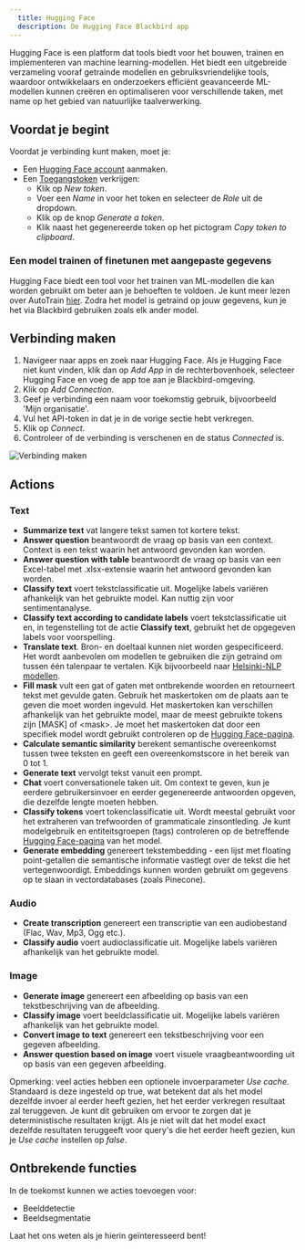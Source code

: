 ```yaml
---
  title: Hugging Face
  description: De Hugging Face Blackbird app
---
```


<LinkCard title="View on Github" target="_blank" href="https://github.com/bb-io/HuggingFace" icon="github" />

Hugging Face is een platform dat tools biedt voor het bouwen, trainen en implementeren van machine learning-modellen. Het biedt een uitgebreide verzameling vooraf getrainde modellen en gebruiksvriendelijke tools, waardoor ontwikkelaars en onderzoekers efficiënt geavanceerde ML-modellen kunnen creëren en optimaliseren voor verschillende taken, met name op het gebied van natuurlijke taalverwerking.

## Voordat je begint

Voordat je verbinding kunt maken, moet je:

- Een [Hugging Face account](https://huggingface.co/join) aanmaken.
- Een [Toegangstoken](https://huggingface.co/settings/tokens) verkrijgen: 
    * Klik op _New token_.
    * Voer een _Name_ in voor het token en selecteer de _Role_ uit de dropdown.
    * Klik op de knop _Generate a token_.
    * Klik naast het gegenereerde token op het pictogram _Copy token to clipboard_.

### Een model trainen of finetunen met aangepaste gegevens

Hugging Face biedt een tool voor het trainen van ML-modellen die kan worden gebruikt om beter aan je behoeften te voldoen. Je kunt meer lezen over AutoTrain [hier](https://huggingface.co/docs/autotrain/index). Zodra het model is getraind op jouw gegevens, kun je het via Blackbird gebruiken zoals elk ander model.

## Verbinding maken

1. Navigeer naar apps en zoek naar Hugging Face. Als je Hugging Face niet kunt vinden, klik dan op _Add App_ in de rechterbovenhoek, selecteer Hugging Face en voeg de app toe aan je Blackbird-omgeving.
2. Klik op _Add Connection_.
3. Geef je verbinding een naam voor toekomstig gebruik, bijvoorbeeld 'Mijn organisatie'.
4. Vul het API-token in dat je in de vorige sectie hebt verkregen.
5. Klik op _Connect_. 
6. Controleer of de verbinding is verschenen en de status _Connected_ is.

![Verbinding maken](https://raw.githubusercontent.com/bb-io/HuggingFace/main/image/README/connecting.png)

## Actions

### Text

- **Summarize text** vat langere tekst samen tot kortere tekst.
- **Answer question** beantwoordt de vraag op basis van een context. Context is een tekst waarin het antwoord gevonden kan worden.
- **Answer question with table** beantwoordt de vraag op basis van een Excel-tabel met .xlsx-extensie waarin het antwoord gevonden kan worden.
- **Classify text** voert tekstclassificatie uit. Mogelijke labels variëren afhankelijk van het gebruikte model. Kan nuttig zijn voor sentimentanalyse.
- **Classify text according to candidate labels** voert tekstclassificatie uit en, in tegenstelling tot de actie **Classify text**, gebruikt het de opgegeven labels voor voorspelling.
- **Translate text**. Bron- en doeltaal kunnen niet worden gespecificeerd. Het wordt aanbevolen om modellen te gebruiken die zijn getraind om tussen één talenpaar te vertalen. Kijk bijvoorbeeld naar [Helsinki-NLP modellen](https://huggingface.co/Helsinki-NLP).
- **Fill mask** vult een gat of gaten met ontbrekende woorden en retourneert tekst met gevulde gaten. Gebruik het maskertoken om de plaats aan te geven die moet worden ingevuld. Het maskertoken kan verschillen afhankelijk van het gebruikte model, maar de meest gebruikte tokens zijn [MASK] of &lt;mask>. Je moet het maskertoken dat door een specifiek model wordt gebruikt controleren op de [Hugging Face-pagina](https://huggingface.co/models?pipeline_tag=fill-mask&sort=trending).
- **Calculate semantic similarity** berekent semantische overeenkomst tussen twee teksten en geeft een overeenkomstscore in het bereik van 0 tot 1.
- **Generate text** vervolgt tekst vanuit een prompt.
- **Chat** voert conversationele taken uit. Om context te geven, kun je eerdere gebruikersinvoer en eerder gegenereerde antwoorden opgeven, die dezelfde lengte moeten hebben.
- **Classify tokens** voert tokenclassificatie uit. Wordt meestal gebruikt voor het extraheren van trefwoorden of grammaticale zinsontleding. Je kunt modelgebruik en entiteitsgroepen (tags) controleren op de betreffende [Hugging Face-pagina](https://huggingface.co/models?pipeline_tag=token-classification&sort=trending) van het model. 
- **Generate embedding** genereert tekstembedding - een lijst met floating point-getallen die semantische informatie vastlegt over de tekst die het vertegenwoordigt. Embeddings kunnen worden gebruikt om gegevens op te slaan in vectordatabases (zoals Pinecone).

### Audio

- **Create transcription** genereert een transcriptie van een audiobestand (Flac, Wav, Mp3, Ogg etc.).
- **Classify audio** voert audioclassificatie uit. Mogelijke labels variëren afhankelijk van het gebruikte model.

### Image

- **Generate image** genereert een afbeelding op basis van een tekstbeschrijving van de afbeelding.
- **Classify image** voert beeldclassificatie uit. Mogelijke labels variëren afhankelijk van het gebruikte model.
- **Convert image to text** genereert een tekstbeschrijving voor een gegeven afbeelding.
- **Answer question based on image** voert visuele vraagbeantwoording uit op basis van een gegeven afbeelding.

Opmerking: veel acties hebben een optionele invoerparameter _Use cache_. Standaard is deze ingesteld op true, wat betekent dat als het model dezelfde invoer al eerder heeft gezien, het het eerder verkregen resultaat zal teruggeven. Je kunt dit gebruiken om ervoor te zorgen dat je deterministische resultaten krijgt. Als je niet wilt dat het model exact dezelfde resultaten teruggeeft voor query's die het eerder heeft gezien, kun je _Use cache_ instellen op _false_.

## Ontbrekende functies

In de toekomst kunnen we acties toevoegen voor:

- Beelddetectie
- Beeldsegmentatie

Laat het ons weten als je hierin geïnteresseerd bent!